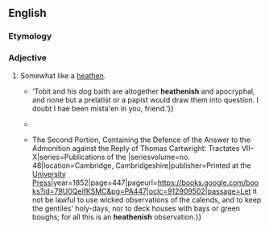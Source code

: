 ==English==

===Etymology===
{{suffix|en|heathen|ish}}

===Adjective===
{{en-adj}}

# Somewhat like a [[heathen]].
#* {{RQ:Scott Waverley|chapter=XXXVI|passage={{...|‘Tobit!’ exclaimed Gilfillan, with great heat;}} ‘Tobit and his dog baith are altogether '''heathenish''' and apocryphal, and none but a prelatist or a papist would draw them into question. I doubt I hae been mista'en in you, friend.’}}
#* {{RQ:Melville Moby-Dick|chapter=3|passage=The opposite wall of this entry was hung all over with a '''heathenish''' array of monstrous clubs and spears.}}
#* {{quote-book|en|author=John Whitgift|authorlink=John Whitgift|chapter=Of the Communion Book. Tract IX. The General Faults Examined wherewith the Public Service is Charged by [[w:Thomas Cartwright (theologian)|T[homas] C[artwright]]]|editor=John Ayre|title=The Works of John Whitgift, D.D., {{...|Master of Trinity College, Dean of Lincoln, &c. Afterwards Successively Bishop of Worcester and Archbishop of Canterbury.}} The Second Portion, Containing the Defence of the Answer to the Admonition against the Reply of Thomas Cartwright: Tractates VII–X|series=Publications of the {{w|Parker Society}}|seriesvolume=no. 48|location=Cambridge, Cambridgeshire|publisher=Printed at the [[w:Cambridge University Press|University Press]]|year=1852|page=447|pageurl=https://books.google.com/books?id=79U0QeifKSMC&pg=PA447|oclc=912909502|passage=Let it not be lawful to use wicked observations of the calends, and to keep the gentiles' holy-days, nor to deck houses with bays or green boughs; for all this is an '''heathenish''' observation.}}